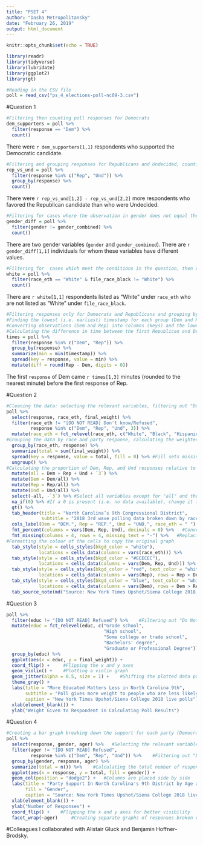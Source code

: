 ```yaml
---
title: "PSET 4"
author: "Dasha Metropolitansky"
date: "February 26, 2019"
output: html_document
---
```


```r
knitr::opts_chunk$set(echo = TRUE)
```

```r
library(readr)
library(tidyverse)
library(lubridate)
library(ggplot2)
library(gt)

#Reading in the CSV file
poll = read_csv("ps_4_elections-poll-nc09-3.csv")
```

#Question 1

```r
#Filtering then counting poll responses for Democrats
dem_supporters = poll %>%
  filter(response == "Dem") %>%
  count()
```
There were `r dem_supporters[1,1]` respondents who supported the Democratic candidate.

```r
#Filtering and grouping responses for Republicans and Undecided, counting the total for each group, then subtracting the totals
rep_vs_und = poll %>%
  filter(response %in% c("Rep", "Und")) %>%
  group_by(response) %>%
  count()
```
There were `r rep_vs_und[1,2] - rep_vs_und[2,2]` more respondents who favored the Republican candidate than who were Undecided.

```r
#Filtering for cases where the observation in gender does not equal the one in gender_combined, then counting these cases
gender_diff = poll %>%
  filter(gender != gender_combined) %>%
  count()
```
There are two gender variables (`gender` and `gender_combined`). There are `r gender_diff[1,1]` individuals for whom these variables have different values.

```r
#Filtering for  cases which meet the conditions in the question, then counting these cases
white = poll %>%
  filter(race_eth == "White" & file_race_black != "White") %>%
  count() 
```
There are `r white[1,1]` respondents listed as “White” under `race_eth` who are not listed as “White” under `file_race_black`. 

```r
#Filtering responses only for Democrats and Republicans and grouping by response
#Finding the lowest (i.e. earliest) timestamp for each group (Dem and Rep) 
#Converting observations (Dem and Rep) into columns (keys) and the lowest timestamp into the observations (values)
#Calculating the difference in time between the first Republican and Democrat responses 
times = poll %>%
  filter(response %in% c("Dem", "Rep")) %>% 
  group_by(response) %>%
  summarize(min = min(timestamp)) %>%
  spread(key = response, value = min) %>%
  mutate(diff = round(Rep - Dem, digits = 0))
```
The first `response` of Dem came `r times[1,3]` minutes (rounded to the nearest minute) before the first response of Rep. 

#Question 2

```r
#Cleaning the data: selecting the relevant variables, filtering out "Do not read" values, and reorganizing the levels corresponding to races to match those on the original graph
poll %>%
  select(response, race_eth, final_weight) %>%
  filter(race_eth != "[DO NOT READ] Don't know/Refused", 
         response %in% c("Dem", "Rep", "Und", 3)) %>%
  mutate(race_eth = fct_relevel(race_eth, c("White", "Black", "Hispanic", "Asian", "Other"))) %>%
#Grouping the data by race and party response, calculating the weighted total, and converting observations to variables (i.e. Response = Dem, Rep, Und) and the respective weighted total as observations
  group_by(race_eth, response) %>%
  summarize(total = sum(final_weight)) %>%
  spread(key = response, value = total, fill = 0) %>% #Fill sets missing values to 0. Without this, when performing calculations later in the code (lines 87-90), NA values will make the final result NA. 
  ungroup() %>%
#Calculating the proportion of Dem, Rep, and Und responses relative to the total number of responses
  mutate(all = Dem + Rep + Und + `3`) %>%
  mutate(Dem = Dem/all) %>%
  mutate(Rep = Rep/all) %>%
  mutate(Und = Und/all) %>%
  select(-all, -`3`) %>% #Select all variables except for "all" and the "3" responses 
  na_if(0) %>% #If a 0 is present (i.e. no data available), change it to NA. Later in the code (line 98), we replace missing data with a "-" to copy the original graph.
  gt() %>%
  tab_header(title = "North Carolina’s 9th Congressional District", 
             subtitle = "2018 3rd wave polling data broken down by race") %>%
  cols_label(Dem = "DEM.", Rep = "REP.", Und = "UND.", race_eth = " ") %>%
  fmt_percent(columns = vars(Dem, Rep, Und), decimals = 0) %>%   #Converting the graph's observations to percentages and rounding to 0 decimal places (whole numbers)
  fmt_missing(columns = 4, rows = 4, missing_text = "-") %>%   #Replacing missing text with "-"
#Formatting the colour of the cells to copy the original graph
  tab_style(style = cells_styles(bkgd_color = "white"),
            locations = cells_data(columns = vars(race_eth))) %>%
  tab_style(style = cells_styles(bkgd_color = "#ECECEC"),
            locations = cells_data(columns = vars(Dem, Rep, Und))) %>%
  tab_style(style = cells_styles(bkgd_color = "red", text_color = "white"),
            locations = cells_data(columns = vars(Rep), rows = Rep > Dem)) %>%
  tab_style(style = cells_styles(bkgd_color = "blue", text_color = "white"),
            locations = cells_data(columns = vars(Dem), rows = Dem > Rep)) %>% 
  tab_source_note(md("Source: New York Times Upshot/Siena College 2018 live polls"))
```

#Question 3

```r
poll %>%
  filter(educ != "[DO NOT READ] Refused") %>%    #Filtering out "Do Not Read" data from the education variable
  mutate(educ = fct_relevel(educ, c("Grade school", 
                                    "High school", 
                                    "Some college or trade school",
                                    "Bachelors' degree", 
                                    "Graduate or Professional Degree"))) %>%   #Reorganizing the levels corresponding to education to match those on the original graph
  group_by(educ) %>%
  ggplot(aes(x = educ, y = final_weight)) + 
  coord_flip() +     #Flipping the x and y axes
  geom_violin() +    #Plotting a violin graph
  geom_jitter(alpha = 0.5, size = 1) +    #Shifting the plotted data points slightly (with random variation) and decreasing their transparency to see overlap
  theme_gray() + 
  labs(title = "More Educated Matters Less in North Carolina 9th",
       subtitle = "Poll gives more weight to people who are less likely to participate in polls",
       caption = "New York Times Upshot/Siena College 2018 live polls") + 
  xlab(element_blank()) +
  ylab("Weight Given to Respondent in Calculating Poll Results")
```

#Question 4

```r
#Creating a bar graph breaking down the support for each party (Democrats, Republicans, or Undecided) by gender within each age group
poll %>%
  select(response, gender, ager) %>%   #Selecting the relevant variables
  filter(ager != "[DO NOT READ] Refused", 
         response %in% c("Dem", "Rep", "Und")) %>%    #Filtering out "Do not read" observations from the age variable and "3" observations from the response variable
  group_by(gender, response, ager) %>%
  summarize(total = n()) %>%    #Calculating the total number of responses for each option (Rep, Dem, Und) within each combination of gender and age group
  ggplot(aes(x = response, y = total, fill = gender)) +
  geom_col(position = "dodge2") +   #Columns are placed side by side
  labs(title = "Party Support In North Carolina's 9th District by Age and Gender", 
       fill = "Gender", 
       caption = "Source: New York Times Upshot/Siena College 2018 live polls") +
  xlab(element_blank()) + 
  ylab("Number of Responses") +
  coord_flip() +    #Flipping the x and y axes for better visibility
  facet_wrap(~ager)     #Creating separate graphs of responses broken down gender for each of the age groups
```

#Colleagues
I collaborated with Alistair Gluck and Benjamin Hoffner-Brodsky. 